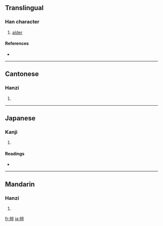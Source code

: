 {{see|桤}}
==Translingual==

===Han character===
{{Han char|rn=75|rad=木|as=10|sn=14|four=4291<sub>8</sub>|canj=木山一廿 (DUMT)}}

# [[alder]]

====References====
* {{Han ref|kx=0545.150|dkj=15298|dj=0933.060|hdz=21264.040|uh=69BF|ud=27071|bh=E24E|bd=57934}}

----

==Cantonese==

===Hanzi===
{{yue-hanzi|jyut=|y=[[kei1]]}}

# {{defn|Cantonese}}

----

==Japanese==

===Kanji===
{{ja-kanji|grade=|rs=木10}}

# {{defn|Japanese}}

====Readings====
* {{ja-readings|on=[[き]] (ki), [[かい]] (kai), [[がい]] (gai)|kun=[[はんのき]] (hannoki)}}

----

==Mandarin==

===Hanzi===
{{cmn-hanzi|sim=桤|pin=[[gǎo]] ([[gao3]]), [[qī]] ([[qi1]])|wg=[[kao3|kao<sup>3</sup>]], [[ch'i1|ch'i<sup>1</sup>]]}}

# {{defn|Mandarin}}

[[fr:榿]]
[[ja:榿]]